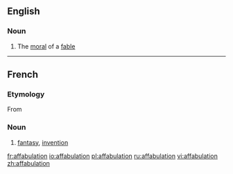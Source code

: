 ==English==

===Noun===
{{en-noun}}

# {{obsolete}} The [[moral]] of a [[fable]]

----
==French==

===Etymology===
From {{suffix|affabuler|tion|lang=fr}}
===Noun===
{{fr-noun|f}}
# [[fantasy]], [[invention]]

[[fr:affabulation]]
[[io:affabulation]]
[[pl:affabulation]]
[[ru:affabulation]]
[[vi:affabulation]]
[[zh:affabulation]]